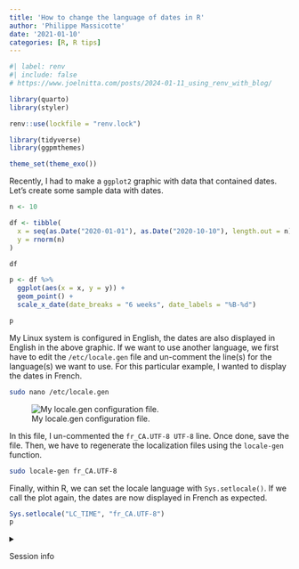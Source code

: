 ```yaml
---
title: 'How to change the language of dates in R'
author: 'Philippe Massicotte'
date: '2021-01-10'
categories: [R, R tips]
---
```


```r
#| label: renv
#| include: false
# https://www.joelnitta.com/posts/2024-01-11_using_renv_with_blog/

library(quarto)
library(styler)

renv::use(lockfile = "renv.lock")
```

```r
library(tidyverse)
library(ggpmthemes)

theme_set(theme_exo())
```

Recently, I had to make a `ggplot2` graphic with data that contained dates. Let's create some sample data with dates.

```r
n <- 10

df <- tibble(
  x = seq(as.Date("2020-01-01"), as.Date("2020-10-10"), length.out = n),
  y = rnorm(n)
)

df

p <- df %>%
  ggplot(aes(x = x, y = y)) +
  geom_point() +
  scale_x_date(date_breaks = "6 weeks", date_labels = "%B-%d")

p
```

My Linux system is configured in English, the dates are also displayed in English in the above graphic. If we want to use another language, we first have to edit the `/etc/locale.gen` file and un-comment the line(s) for the language(s) we want to use. For this particular example, I wanted to display the dates in French.

```.bash
sudo nano /etc/locale.gen
```

![My locale.gen configuration file.](img/locale_gen.png)

In this file, I un-commented the `fr_CA.UTF-8 UTF-8` line. Once done, save the file. Then, we have to regenerate the localization files using the `locale-gen` function.

```.bash
sudo locale-gen fr_CA.UTF-8
```

Finally, within R, we can set the locale language with `Sys.setlocale()`. If we call the plot again, the dates are now displayed in French as expected.

```r
Sys.setlocale("LC_TIME", "fr_CA.UTF-8")
p
```

<details>

<summary>

Session info

</summary>

```r
## Reproducibility info
options(width = 120)
devtools::session_info()
```

</details>
